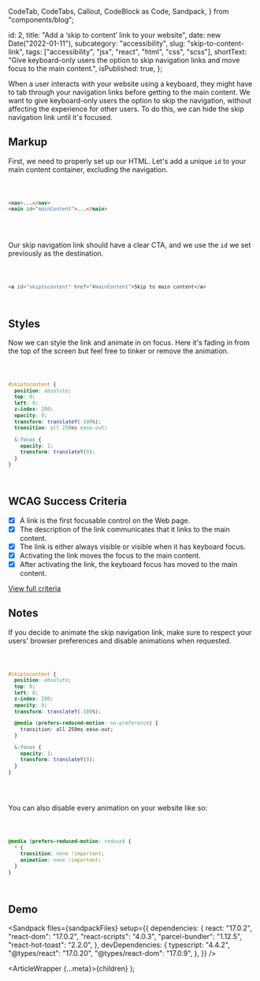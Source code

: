   CodeTab,
  CodeTabs,
  Callout,
  CodeBlock as Code,
  Sandpack,
} from "components/blog";

  id: 2,
  title: "Add a ‘skip to content’ link to your website",
  date: new Date("2022-01-11"),
  subcategory: "accessibility",
  slug: "skip-to-content-link",
  tags: ["accessibility", "jsx", "react", "html", "css", "scss"],
  shortText:
    "Give keyboard-only users the option to skip navigation links and move focus to the main content.",
  isPublished: true,
};

When a user interacts with your website using a keyboard, they might have to tab through your navigation links before getting to the main content. We want to give keyboard-only users the option to skip the navigation, without affecting the experience for other users. To do this, we can hide the skip navigation link until it's focused.

## Markup

First, we need to properly set up our HTML. Let's add a unique `id` to your main content container, excluding the navigation.

<Code filename="index.html">

```html
<nav>...</nav>
<main id="mainContent">...</main>
```

</Code>

\
Our skip navigation link should have a clear CTA, and we use the `id` we set previously as the destination.

<Code filename="index.html">

```html
<a id="skiptocontent" href="#mainContent">Skip to main content</a>
```

</Code>

## Styles

Now we can style the link and animate in on focus. Here it's fading in from the top of the screen but feel free to tinker or remove the animation.

<Code filename="styles.css">

```css
#skiptocontent {
  position: absolute;
  top: 0;
  left: 0;
  z-index: 200;
  opacity: 0;
  transform: translateY(-100%);
  transition: all 250ms ease-out;

  &:focus {
    opacity: 1;
    transform: translateY(0);
  }
}
```

</Code>

## WCAG Success Criteria

- [x] A link is the first focusable control on the Web page.
- [x] The description of the link communicates that it links to the main content.
- [x] The link is either always visible or visible when it has keyboard focus.
- [x] Activating the link moves the focus to the main content.
- [x] After activating the link, the keyboard focus has moved to the main content.

[View full criteria](https://www.w3.org/TR/WCAG20-TECHS/G1.html)

## Notes

If you decide to animate the skip navigation link, make sure to respect your users' browser preferences and disable animations when requested.

<Code filename="styles.css">

```css
#skiptocontent {
  position: absolute;
  top: 0;
  left: 0;
  z-index: 200;
  opacity: 0;
  transform: translateY(-100%);

  @media (prefers-reduced-motion: no-preference) {
    transition: all 250ms ease-out;
  }

  &:focus {
    opacity: 1;
    transform: translateY(0);
  }
}
```

</Code>

\
You can also disable every animation on your website like so:

<Code filename="styles.css">

```css
@media (prefers-reduced-motion: reduce) {
  * {
    transition: none !important;
    animation: none !important;
  }
}
```

</Code>

## Demo

<Sandpack
  files={sandpackFiles}
  setup={{
    dependencies: {
      react: "17.0.2",
      "react-dom": "17.0.2",
      "react-scripts": "4.0.3",
      "parcel-bundler": "1.12.5",
      "react-hot-toast": "2.2.0",
    },
    devDependencies: {
      typescript: "4.4.2",
      "@types/react": "17.0.20",
      "@types/react-dom": "17.0.9",
    },
  }}
/>

  <ArticleWrapper {...meta}>{children}</ArticleWrapper>
);
